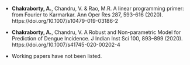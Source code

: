 * __Chakraborty, A.__, Chandru, V. & Rao, M.R. A linear programming primer: from Fourier to Karmarkar. Ann Oper Res 287, 593–616 (2020). https://doi.org/10.1007/s10479-019-03186-2

* __Chakraborty, A.__, Chandru, V. A Robust and Non-parametric Model for Prediction of Dengue Incidence. J Indian Inst Sci 100, 893–899 (2020). https://doi.org/10.1007/s41745-020-00202-4

* Working papers have not been listed.